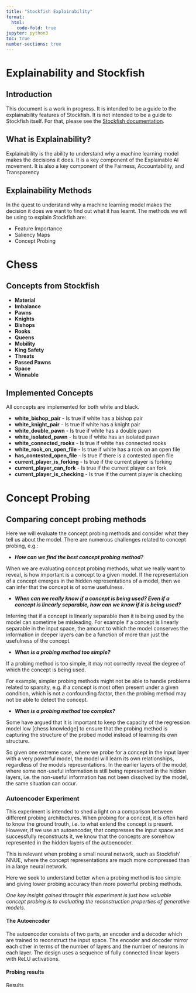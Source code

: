 ```yaml
---
title: "Stockfish Explainability"
format:
  html:
    code-fold: true
jupyter: python3
toc: true
number-sections: true
---
```


# Explainability and Stockfish

## Introduction
This document is a work in progress. It is intended to be a guide to the explainability features of Stockfish. It is not intended to be a guide to Stockfish itself. For that, please see the [Stockfish documentation](https://stockfishchess.org/).

## What is Explainability?
Explainability is the ability to understand why a machine learning model makes the decisions it does. It is a key component of the Explainable AI movement. It is also a key component of the Fairness, Accountability, and Transparency

## Explainability Methods
In the quest to understand why a machine learning model makes the decision it does we want to find out what it has learnt. The methods we will be using to explain Stockfish are:

- Feature Importance
- Saliency Maps
- Concept Probing  



# Chess

## Concepts from Stockfish

- **Material**
- **Imbalance**
- **Pawns**
- **Knights**
- **Bishops**
- **Rooks**
- **Queens**
- **Mobility**
- **King Safety**
- **Threats**
- **Passed Pawns**
- **Space**
- **Winnable**

## Implemented Concepts
All concepts are implemented for both white and black.

- **white_bishop_pair** - Is true if white has a bishop pair
- **white_knight_pair** - Is true if white has a knight pair
- **white_double_pawn** - Is true if white has a double pawn
- **white_isolated_pawn** - Is true if white has an isolated pawn
- **white_connected_rooks** - Is true if white has connected rooks
- **white_rook_on_open_file** - Is true if white has a rook on an open file
- **has_contested_open_file** - Is true if there is a contested open file
- **current_player_is_forking** - Is true if the current player is forking
- **current_player_can_fork** - Is true if the current player can fork
- **current_player_is_checking** - Is true if the current player is checking





# Concept Probing

## Comparing concept probing methods
Here we will evaluate the concept probing methods and consider what they tell us about the model. There are numerous challenges related to concept probing, e.g.:

- ***How can we find the best concept probing method?***

When we are evaluating concept probing methods, what we really want to reveal, is how important is a concept to a given model. If the representation of a concept emerges in the hidden representations of a model, then we can infer that the concept is of some usefulness. 

- ***When can we really know if a concept is being used? Even if a concept is linearly separable, how can we know if it is being used?***

Inferring that if a concept is linearly separable then it is being used by the model can sometime be misleading. For example if a concept is linearly separable in the input space, the amount to which the model conserves the information in deeper layers can be a function of more than just the usefulness of the concept.

- ***When is a probing method too simple?*** 

If a probing method is too simple, it may not correctly reveal the degree of which the concept is being used. 

For example, simpler probing methods might not be able to handle problems related to sparsity, e.g. if a concept is most often present under a given condition, which is not a confounding factor, then the probing method may not be able to detect the concept.

- ***When is a probing method too complex?*** 

Some have argued that it is important to keep the capacity of the regression model low [chess knowledge] to ensure that the probing method is capturing the structure of the probed model instead of learning its own structure.

So given one extreme case, where we probe for a concept in the input layer with a very powerful model, the model will learn its own relationships, regardless of the models representations. In the earlier layers of the model, where some non-useful information is still being represented in the hidden layers, i.e. the non-useful information has not been dissolved by the model, the same situation can occur.




### Autoencoder Experiment

This experiment is intended to shed a light on a comparison between different probing architectures. When probing for a concept, it is often hard to know the ground trouth, i.e. to what extend the concept is present. However, if we use an autoencoder, that compresses the input space and successfully reconstructs it, we know that the concepts are somehow represented in the hidden layers of the autoencoder. 

This is relevant when probing a small neural network, such as Stockfish' NNUE, where the concept representations are much more compressed than in a large neural network. 

Here we seek to understand better when a probing method is too simple and giving lower probing accuracy than more powerful probing methods.

*One key insight gained throught this experiment is just how valuable concept probing is to evaluating the reconstruction properties of generative models.* 


#### The Autoencoder

The autoencoder consists of two parts, an encoder and a decoder which are trained to reconstruct the input space. The encoder and decoder mirror each other in terms of the number of layers and the number of neurons in each layer. The design uses a sequence of fully connected linear layers with ReLU activations.


#### Probing results

Results